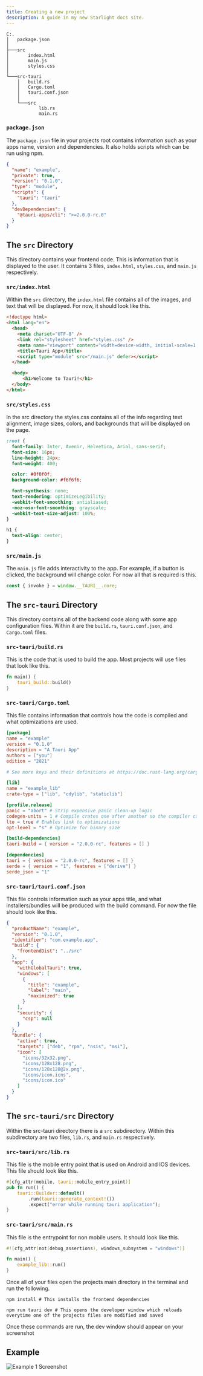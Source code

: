```yaml
---
title: Creating a new project
description: A guide in my new Starlight docs site.
---
```

```
C:.
│   package.json
│
├───src
│       index.html
│       main.js
│       styles.css
│
└───src-tauri
    │   build.rs
    │   Cargo.toml
    │   tauri.conf.json
    │
    └───src
            lib.rs
            main.rs
```
### ``package.json``
The `package.json` file in your projects root contains information such as your apps name, version and dependencies. It also holds scripts which can be run using npm.
```json
{
  "name": "example",
  "private": true,
  "version": "0.1.0",
  "type": "module",
  "scripts": {
    "tauri": "tauri"
  },
  "devDependencies": {
    "@tauri-apps/cli": ">=2.0.0-rc.0"
  }
}
```
## The `src` Directory
This directory contains your frontend code. This is information that is displayed to the user. It contains 3 files, `index.html`, `styles.css`, and `main.js` respectively.
### ``src/index.html``
Within the `src` directory, the `index.html` file contains all of the images, and text that will be displayed. For now, it should look like this.
```html
<!doctype html>
<html lang="en">
  <head>
    <meta charset="UTF-8" />
    <link rel="stylesheet" href="styles.css" />
    <meta name="viewport" content="width=device-width, initial-scale=1.0" />
    <title>Tauri App</title>
    <script type="module" src="/main.js" defer></script>
  </head>

  <body>
      <h1>Welcome to Tauri!</h1>
  </body>
</html>
```

### ``src/styles.css``
In the src directory the styles.css contains all of the info regarding text alignment, image sizes, colors, and backgrounds that will be displayed on the page.
```css
:root {
  font-family: Inter, Avenir, Helvetica, Arial, sans-serif;
  font-size: 16px;
  line-height: 24px;
  font-weight: 400;

  color: #0f0f0f;
  background-color: #f6f6f6;

  font-synthesis: none;
  text-rendering: optimizeLegibility;
  -webkit-font-smoothing: antialiased;
  -moz-osx-font-smoothing: grayscale;
  -webkit-text-size-adjust: 100%;
}

h1 {
  text-align: center;
}
```

### ``src/main.js``
The `main.js` file adds interactivity to the app. For example, if a button is clicked, the background will change color. For now all that is required is this.
```js
const { invoke } = window.__TAURI__.core;
```
## The ``src-tauri`` Directory
This directory contains all of the backend code along with some app configuration files. Within it are the `build.rs`, `tauri.conf.json`, and `Cargo.toml` files.

### ``src-tauri/build.rs``
This is the code that is used to build the app. Most projects will use files that look like this.
```rs
fn main() {
    tauri_build::build()
}

```

### ``src-tauri/Cargo.toml``
This file contains information that controls how the code is compiled and what optimizations are used.
```toml
[package]
name = "example"
version = "0.1.0"
description = "A Tauri App"
authors = ["you"]
edition = "2021"

# See more keys and their definitions at https://doc.rust-lang.org/cargo/reference/manifest.html

[lib]
name = "example_lib"
crate-type = ["lib", "cdylib", "staticlib"]

[profile.release]
panic = "abort" # Strip expensive panic clean-up logic
codegen-units = 1 # Compile crates one after another so the compiler can optimize better
lto = true # Enables link to optimizations
opt-level = "s" # Optimize for binary size

[build-dependencies]
tauri-build = { version = "2.0.0-rc", features = [] }

[dependencies]
tauri = { version = "2.0.0-rc", features = [] }
serde = { version = "1", features = ["derive"] }
serde_json = "1"
```

### ``src-tauri/tauri.conf.json``
This file controls information such as your apps title, and what installers/bundles will be produced with the build command. For now the file should look like this.
```json
{
  "productName": "example",
  "version": "0.1.0",
  "identifier": "com.example.app",
  "build": {
    "frontendDist": "../src"
  },
  "app": {
    "withGlobalTauri": true,
    "windows": [
      {
        "title": "example",
        "label": "main",
        "maximized": true
      }
    ],
    "security": {
      "csp": null
    }
  },
  "bundle": {
    "active": true,
    "targets": ["deb", "rpm", "nsis", "msi"],
    "icon": [
      "icons/32x32.png",
      "icons/128x128.png",
      "icons/128x128@2x.png",
      "icons/icon.icns",
      "icons/icon.ico"
    ]
  }
}
```

## The ``src-tauri/src`` Directory
Within the src-tauri directory there is a `src` subdirectory. Within this subdirectory are two files, `lib.rs`, and `main.rs` respectively.

### ``src-tauri/src/lib.rs``
This file is the mobile entry point that is used on Android and IOS devices. This file should look like this.
```rs
#[cfg_attr(mobile, tauri::mobile_entry_point)]
pub fn run() {
    tauri::Builder::default()
        .run(tauri::generate_context!())
        .expect("error while running tauri application");
}
```

### ``src-tauri/src/main.rs``
This file is the entrypoint for non mobile users. It should look like this.
```rs
#![cfg_attr(not(debug_assertions), windows_subsystem = "windows")]

fn main() {
    example_lib::run()
}
```

Once all of your files open the projects main directory in the terminal and run the following.
```shell
npm install # This installs the frontend dependencies

npm run tauri dev # This opens the developer window which reloads everytime one of the projects files are modified and saved
```
Once these commands are run, the dev window should appear on your screenshot
## Example
![Example 1 Screenshot](/getting-started/project.png)